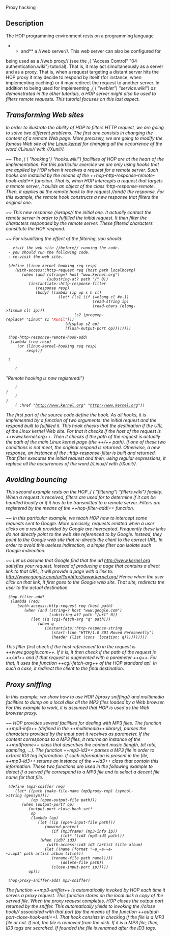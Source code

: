 <doc> Proxy hacking

== Description ==

The HOP programming environment rests on a programming language
**and** a //web server//. This web server can also be configured for
being used as a //web proxy// (see the ,(<TUTORIALREF> "Access
Control" "04-authentication.wiki") tutorial). That is, it may act
simultaneously as a server and as a proxy. That is, when a request
targeting a distant server hits the HOP proxy it may decide to respond
by itself (for instance, when implementing caching) or it may redirect
the request to another server. In addition to being used for
implementing ,(<APIREF> (<I> "weblet") "service.wiki") as demonstrated
in the other tutorials, a HOP server might also be used to filters
remote requests. This tutorial focuses on this last aspect.

== Transforming Web sites ==

In order to illustrate the ability of HOP to filters HTTP request, we
are going to solve two different problems. The first one consists in
changing the content of a remote Web page. More precisely, we are
going to modify the famous Web site of the 
[[http://www.kernel.org|Linux kernel]] for changing all the occurrence
of the word //Linux// with //Xunil//.

~~ The ,(<APIREF> (<I> "hooking") "hooks.wiki") facilities of HOP are
at the heart of the implementation. For this particular exercice we are
only using hooks that are applied by HOP when it receives a request
for a remote server. Such hooks are installed by the means of the
++hop-http-response-remote-hook-add!++ function. That is, when HOP
intercepts a request that targets a remote server, it builds an
object of the class :http-response-remote. Then, it applies all
the remote hook to the request //and// the response. For this example,
the remote hook constructs a new response that filters the original one.

~~ This new response //wraps// the initial one. It actually contact the
remote server in order to fulfilled the initial request. It then filter
the characters responded by the remote server. These filtered characters
constitute the HOP respond.

~~ For visualizing the effect of the filtering, you should:
  - visit the web site //before// running the code.
  - you should run the following code.
  - re-visit the web site.

<example>
  (define (linux-kernel-hooking req resp)
     (with-access::http-request req (host path localhostp)
        (when (and (string=? host "www.kernel.org")
                   (substring-at? path "/" 0))
           (instantiate::http-response-filter
              (response resp)
              (bodyf (lambda (ip op s h cl)
                        (let* ((s1 (if (=elong cl #e-1)
                                       (read-string ip)
                                       (read-chars (elong->fixnum cl) ip)))
                               (s2 (pregexp-replace* "Linux" s1 "<span style='color: red'>Xunil</span>")))
                           (display s2 op)
                           (flush-output-port op))))))))

  (hop-http-response-remote-hook-add!
   (lambda (req resp)
      (or (linux-kernel-hooking req resp)
          resp)))

  (<HTML>
     (<BODY> "Remote hooking is now registered!")
     (<BR>)
     (<BR>)
     (<A> :href "http://www.kernel.org" "http://www.kernel.org"))
</example>

The first part of the source code define the hook. As all hooks, it
is implemented by a function of two arguments: the initial request and
the respond built to fulfilled it. This hook checks that the destination
if the URL of the Linux kernel Web site. For that it checks if the
host of the request is ++www.kernel.org++. Then it checks if the path
of the request is actually the path of the main Linux kernel page (the
++/++ path). If one of these two conditions is not meet, the original
respond is returned. Otherwise, a new response, an instance of
the ::http-response-filter is built and returned. That filter executes
the initial request and then, using regular expressions, it replace
all the occurrences of the word //Linux// with //Xunil//.


== Avoiding bouncing ==

This second example rests on the HOP ,(<APIREF> (<I> "filtering")
"filters.wiki") facility. When a request is received, filters are used
for to determine if it can be handled locally or if it has to be
transmitted to a remote server. Filters are registered by the means of
the ++hop-filter-add!++ function.

~~ In this particular example, we teach HOP how to intercept some
requests sent to Google. More precisely, requests emitted when a user
clicks on a result provided by Google are intercepted. Frequently
these links do not directly point to the web site referenced to by
Google. Instead, they point to the Google web site that re-directs
the client to the correct URL. In order to avoid this useless indirection,
a simple filter can isolate such Google indirection.

~~ Let us assume that Google find that the url
[[http://www.kernel.org]] satisfies your request. Instead of producing
a page that contains a direct link to that URL, it will provide a page
with a link to: [[http://www.google.com/url?q=http://www.kernel.org/]]
Hence when the user click on that link, it first goes to the Google web
site. That site, redirects the user to the actual destination. 

<example>
  (hop-filter-add!
   (lambda (req)
      (with-access::http-request req (host path)
         (when (and (string=? host "www.google.com")
                    (substring-at? path "/url" 0))
            (let ((q (cgi-fetch-arg "q" path)))
               (when q
                  (instantiate::http-response-string
                     (start-line "HTTP/1.0 301 Moved Permanently")
                     (header (list (cons 'location: q))))))))))
</example>

This filter first check if the host referenced to in the request is
++www.google.com++. If it is, it then check if the path of the request
is ++/url++ and if that request is augmented with a 
parameter ++q++. For that, it uses the function ++cgi-fetch-arg++ of
the HOP standard api. In such a case, it redirect the client to
the final destination.

== Proxy sniffing ==

In this example, we show how to use HOP //proxy sniffing// and multimedia
facilities to dump on a local disk all the MP3 files loaded by a
Web browser. For this example to work, it is assumed that HOP is used
as the Web browser proxy.

~~ HOP provides several facilities for dealing with MP3 files. The
function ++mp3-info++ (defined in the ++multimedia++ library), parses
the characters provided by the input port it receives as parameter.
If the content corresponds to a MP3 files, it returns an instance
of the ++mp3frame++ class that describes the content music
(length, bit rate, sampling, ...). The function ++mp3-id3++ parses a
MP3 file in order to extract ID3 tag information. If such information is
present in the file, ++mp3-id3++ returns an instance of the ++id3++ class
that contain this information. These two functions are used in the following
example to detect if a served file correspond to a MP3 file and to
select a decent file name for that file.


<example>
  (define (mp3-sniffer req)
     (let* ((path (make-file-name (mp3proxy-tmp) (symbol->string (gensym))))
            (op (open-output-file path)))
        (when (output-port? op)
           (output-port-close-hook-set!
            op
            (lambda (op)
               (let ((ip (open-input-file path)))
                  (unwind-protect
                     (if (mp3frame? (mp3-info ip))
                         (let* ((id3 (mp3-id3 path)))
			    (when (id3? id3)
			       (with-access::id3 id3 (artist title album)
				  (let ((name (format "~a_~a-~a-~a.mp3" path artist album title)))
				     (rename-file path name)))))
                         (delete-file path))
                     (close-input-port ip)))))
           op)))

  (hop-proxy-sniffer-add! mp3-sniffer)
</example>

The function ++mp3-sniffer++ is automatically invoked by HOP each time
it serves a proxy request. This function stores on the local disk a
copy of the served file. When the proxy request completes, HOP closes
the output port returned by the sniffer. This automatically yields to
invoking the //close hook// associated with that port (by the means of
the function ++output-port-close-hook-set!++). That hook consists
in checking if the file is a MP3 file or not. If not, the file is removed
from the disk. If it is a MP3 file, then, ID3 tags are searched. If founded
the file is renamed after the ID3 tags.

</doc>
